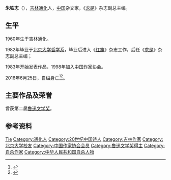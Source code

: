 {{Infobox writer
| name         = 朱铁志
| image        = Replace this image male.svg
| imagesize    = 
| caption      = 
| pseudonym    = 
| birthname    = 
| birthdate    = {{birth date|1960|00|00}}
| birthplace   = {{CHN}}[[吉林|吉林]][[通化|通化]]
| deathdate    = {{death date and age|2016|6|25|1960||}}
| deathplace   = [[北京|北京]]
| occupation   = [[杂文家|杂文家]]、[[作家|作家]]
| nationality  = {{PRC}}
| period       = 1983年至2016年
| genre        = 
| subject      = 
| movement     = 
| notableworks = 《固守家园》、《自己的嫁衣》、《思想的芦苇》
| spouse       =
| partner      = 
| children     = 
| relatives    = 
| influences   = 
| influenced   = 
| alma_mater = [[北京大学|北京大学]]哲学系
| awards       = 
| signature    = 
| website      = 
}}

'''朱铁志'''（{{bd|1960年||2016年|6月25日|catIdx=Zhu朱铁志}}），[[吉林|吉林]][[通化|通化]]人，[[中国|中国]]杂文家，《[[求是|求是]]》杂志副总主编。

== 生平 ==
1960年生于吉林通化。

1982年毕业于[[北京大学哲学系|北京大学哲学系]]，毕业后进入《[[红旗_(杂志)|红旗]]》杂志工作，后任《[[求是|求是]]》杂志副总主编；

1983年开始发表作品，1998年加入[[中国作家协会|中国作家协会]]。

2016年6月25日，自缢身亡<ref>{{cite news |author= |url=http://news.sina.com.cn/c/nd/2016-06-26/doc-ifxtmwei9309451.shtml |title=《求是》杂志副总编朱铁志辞世 |work=新浪网 |date=2016-06-26 |accessdate=2016-06-27 |archive-date=2016-06-27 |archive-url=https://web.archive.org/web/20160627135449/http://news.sina.com.cn/c/nd/2016-06-26/doc-ifxtmwei9309451.shtml |dead-url=no }}</ref><ref>{{Cite web|title=《求是》杂志副总编辑朱铁志自缢辞世(图)_央广网|url=http://xj.cnr.cn/2014xjfw/2014xjfwws/20160627/t20160627_522503752.shtml|work=xj.cnr.cn|accessdate=2019-01-26|archive-date=2020-03-18|archive-url=https://web.archive.org/web/20200318103340/http://xj.cnr.cn/2014xjfw/2014xjfwws/20160627/t20160627_522503752.shtml|dead-url=no}}</ref>。

== 主要作品及荣誉 ==
曾获第二届[[鲁迅文学奖|鲁迅文学奖]]。

== 参考资料 ==
{{reflist}}

{{中国作家协会第六届全国委员会}}
{{中国作家协会第七届全国委员会}}
{{中国作家协会第八届全国委员会}}

{{Authority control}}
{{DEFAULTSORT:Zhu tiezhi}}
[[Category:朱姓|Tie]]
[[Category:通化人|Category:通化人]]
[[Category:20世纪中国诗人|Category:20世纪中国诗人]]
[[Category:吉林作家|Category:吉林作家]]
[[Category:北京大学校友|Category:北京大学校友]]
[[Category:中国作家协会会员|Category:中国作家协会会员]]
[[Category:鲁迅文学奖得主|Category:鲁迅文学奖得主]]
[[Category:自杀作家|Category:自杀作家]]
[[Category:中华人民共和国自杀人物|Category:中华人民共和国自杀人物]]